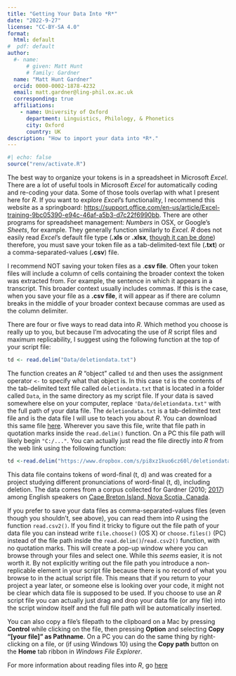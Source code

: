 ```yaml
---
title: "Getting Your Data Into *R*"
date: "2022-9-27"
license: "CC-BY-SA 4.0"
format: 
  html: default
#  pdf: default
author:
  #- name:
      # given: Matt Hunt
      # family: Gardner
  name: "Matt Hunt Gardner"
  orcid: 0000-0002-1878-4232
  email: matt.gardner@ling-phil.ox.ac.uk
  corresponding: true
  affiliations:
    - name: University of Oxford 
      department: Linguistics, Philology, & Phonetics
      city: Oxford
      country: UK
description: "How to import your data into *R*."
---
```

```r
#| echo: false
source("renv/activate.R")
```


The best way to organize your tokens is in a spreadsheet in Microsoft *Excel*. There are a lot of useful tools in Microsoft *Excel* for automatically coding and re-coding your data. Some of those tools overlap with what I present here for *R*. If you want to explore *Excel*'s functionality, I recommend this website as a springboard: <https://support.office.com/en-us/article/Excel-training-9bc05390-e94c-46af-a5b3-d7c22f6990bb>. There are other programs for spreadsheet management: *Numbers* in OSX, or Google's *Sheets*, for example. They generally function similarly to *Excel*. *R* does not easily read *Excel*'s default file type (**.xls** or **.xlsx**, [though it can be done](https://cran.r-project.org/web/packages/xlsx/xlsx.pdf)) therefore, you must save your token file as a tab-delimited-text file (**.txt**) or a comma-separated-values (**.csv**) file.

::: callout-warning
I recommend NOT saving your token files as a .**csv file**. Often your token files will include a column of cells containing the broader context the token was extracted from. For example, the sentence in which it appears in a transcript. This broader context usually includes commas. If this is the case, when you save your file as a **.csv file**, it will appear as if there are column breaks in the middle of your broader context because commas are used as the column delimiter.
:::

There are four or five ways to read data into *R*. Which method you choose is really up to you, but because I'm advocating the use of *R* script files and maximum replicability, I suggest using the following function at the top of your script file:

```r
td <- read.delim("Data/deletiondata.txt")
```

The function creates an *R* "object" called `td` and then uses the assignment operator `<-` to specify what that object is. In this case `td` is the contents of the tab-delimited text file called `deletiondata.txt` that is located in a folder called `Data`, in the same directory as my script file. If your data is saved somewhere else on your computer, replace `'Data/deletiondata.txt"` with the full path of your data file. The `deletiondata.txt` is a tab-delimited text file and is the data file I will use to teach you about *R*. You can download this same file [here](https://www.dropbox.com/s/pi8xz1kuo6cz60l/deletiondata.txt?dl=1). Wherever you save this file, write that file path in quotation marks inside the `read.delim()` function. On a PC this file path will likely begin `"C:/..."`. You can actually just read the file directly into *R* from the web link using the following function:

```r
td <-read.delim("https://www.dropbox.com/s/pi8xz1kuo6cz60l/deletiondata.txt?dl=1")
```

This data file contains tokens of word-final (t, d) and was created for a project studying different pronunciations of word-final (t, d), including deletion. The data comes from a corpus collected for Gardner (2010; [2017](https://hdl.handle.net/1807/80940)) among English speakers on [Cape Breton Island, Nova Scotia, Canada](https://en.wikipedia.org/wiki/Cape_Breton_Island).

If you prefer to save your data files as comma-separated-values files (even though you shouldn't, see above), you can read them into *R* using the function `read.csv2()`. If you find it tricky to figure out the file path of your data file you can instead write `file.choose()` (OS X) or `choose.files()` (PC) instead of the file path inside the `read.delim()`/`read.csv2()` function, with no quotation marks. This will create a pop-up window where you can browse through your files and select one. While this *seems* easier, it is not worth it. By not explicitly writing out the file path you introduce a non-replicable element in your script file because there is no record of what you browse to in the actual script file. This means that if you return to your project a year later, or someone else is looking over your code, it might not be clear which data file is supposed to be used. If you choose to use an *R* script file you can actually just drag and drop your data file (or any file) into the script window itself and the full file path will be automatically inserted.

You can also copy a file's filepath to the clipboard on a Mac by pressing **Control** while clicking on the file, then pressing **Option** and selecting **Copy "\[your file\]" as Pathname**. On a PC you can do the same thing by right-clicking on a file, or (if using Windows 10) using the **Copy path** button on the **Home** tab ribbon in *Windows File Explorer*.

For more information about reading files into *R*, go [here](https://stat.ethz.ch/R-manual/R-devel/library/utils/html/read.table.html)
